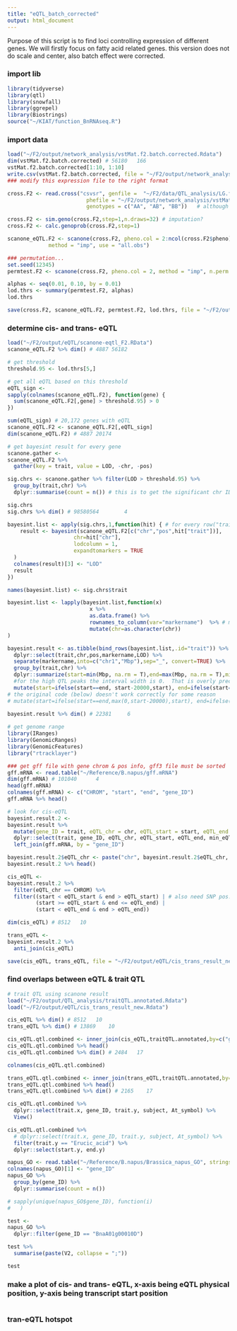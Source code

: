```yaml
---
title: "eQTL_batch_corrected"
output: html_document
---
```


Purpose of this script is to find loci controlling expression of different genes. We will firstly focus on fatty acid related genes. this version does not do scale and center, also batch effect were corrected. 

### import lib
```r
library(tidyverse) 
library(qtl)
library(snowfall) 
library(ggrepel) 
library(Biostrings)
source("~/KIAT/function_BnRNAseq.R")
```

### import data 
```r
load("~/F2/output/network_analysis/vstMat.f2.batch.corrected.Rdata")
dim(vstMat.f2.batch.corrected) # 56180   166 
vstMat.f2.batch.corrected[1:10, 1:10]
write.csv(vstMat.f2.batch.corrected, file = "~/F2/output/network_analysis/vstMat.f2.batch.corrected.csv")
### modify this expression file to the right format 

cross.F2 <- read.cross("csvsr", genfile =  "~/F2/data/QTL_analysis/LG.f2.madmapper.final_gen_revised.csv", 
                         phefile = "~/F2/output/network_analysis/vstMat.f2.batch.corrected_revised.csv",
                         genotypes = c("AA", "AB", "BB"))   # although the sample IDs are not matched in the original phe and gen file, I still get the right result. 

cross.F2 <- sim.geno(cross.F2,step=1,n.draws=32) # imputation?  
cross.F2 <- calc.genoprob(cross.F2,step=1) 

scanone_eQTL.F2 <- scanone(cross.F2, pheno.col = 2:ncol(cross.F2$pheno), 
	         method = "imp", use = "all.obs") 

### permutation...  
set.seed(12345)   
permtest.F2 <- scanone(cross.F2, pheno.col = 2, method = "imp", n.perm = 10000)  

alphas <- seq(0.01, 0.10, by = 0.01) 
lod.thrs <- summary(permtest.F2, alphas) 
lod.thrs   

save(cross.F2, scanone_eQTL.F2, permtest.F2, lod.thrs, file = "~/F2/output/eQTL/scanone-eqtl_F2.RData") 
```

### determine cis- and trans- eQTL 
```r
load("~/F2/output/eQTL/scanone-eqtl_F2.RData")
scanone_eQTL.F2 %>% dim() # 4887 56182 

# get threshold 
threshold.95 <- lod.thrs[5,]

# get all eQTL based on this threshold  
eQTL_sign <- 
sapply(colnames(scanone_eQTL.F2), function(gene) {
  sum(scanone_eQTL.F2[,gene] > threshold.95) > 0 
}) 

sum(eQTL_sign) # 20,172 genes with eQTL 
scanone_eQTL.F2 <- scanone_eQTL.F2[,eQTL_sign]  
dim(scanone_eQTL.F2) # 4887 20174 

# get bayesint result for every gene 
scanone.gather <-  
scanone_eQTL.F2 %>% 
  gather(key = trait, value = LOD, -chr, -pos) 

sig.chrs <- scanone.gather %>% filter(LOD > threshold.95) %>%
  group_by(trait,chr) %>% 
  dplyr::summarise(count = n()) # this is to get the significant chr ID for each trait 

sig.chrs 
sig.chrs %>% dim() # 98580564        4

bayesint.list <- apply(sig.chrs,1,function(hit) { # for every row("trait, chr, count") in eigengene module 
    result <- bayesint(scanone_eQTL.F2[c("chr","pos",hit["trait"])],  
                     chr=hit["chr"], 
                     lodcolumn = 1, 
                     expandtomarkers = TRUE 
  )
  colnames(result)[3] <- "LOD" 
  result
}) 

names(bayesint.list) <- sig.chrs$trait

bayesint.list <- lapply(bayesint.list,function(x) 
                          x %>% 
                          as.data.frame() %>%
                          rownames_to_column(var="markername")  %>% # make rownames to column and use "markername" as the colname for the new colomn  
                          mutate(chr=as.character(chr))
)

bayesint.result <- as.tibble(bind_rows(bayesint.list,.id="trait")) %>% # combine list into tibble 
  dplyr::select(trait,chr,pos,markername,LOD) %>%  
  separate(markername,into=c("chr1","Mbp"),sep="_", convert=TRUE) %>% 
  group_by(trait,chr) %>% 
  dplyr::summarize(start=min(Mbp, na.rm = T),end=max(Mbp, na.rm = T),min_eQTL_LOD=min(LOD),max_eQTL_LOD=max(LOD)) %>% 
  #for the high QTL peaks the interval width is 0.  That is overly precise and need to widen those.
  mutate(start=ifelse(start==end, start-20000,start), end=ifelse(start==end,end+20000,end)) 
# the original code (below) doesn't work correctly for some reason 
# mutate(start=ifelse(start==end,max(0,start-20000),start), end=ifelse(start==end,end+20000,end))
  
bayesint.result %>% dim() # 22381     6 

# get genome range 
library(IRanges)
library(GenomicRanges)
library(GenomicFeatures)
library("rtracklayer")

### get gff file with gene chrom & pos info, gff3 file must be sorted 
gff.mRNA <- read.table("~/Reference/B.napus/gff.mRNA")
dim(gff.mRNA) # 101040      4 
head(gff.mRNA) 
colnames(gff.mRNA) <- c("CHROM", "start", "end", "gene_ID") 
gff.mRNA %>% head()  

# look for cis-eQTL 
bayesint.result.2 <- 
bayesint.result %>% 
  mutate(gene_ID = trait, eQTL_chr = chr, eQTL_start = start, eQTL_end = end) %>% 
  dplyr::select(trait, gene_ID, eQTL_chr, eQTL_start, eQTL_end, min_eQTL_LOD, max_eQTL_LOD) %>% 
  left_join(gff.mRNA, by = "gene_ID") 

bayesint.result.2$eQTL_chr <- paste("chr", bayesint.result.2$eQTL_chr, sep = "")
bayesint.result.2 %>% head()

cis_eQTL <- 
bayesint.result.2 %>% 
  filter(eQTL_chr == CHROM) %>% 
  filter((start < eQTL_start & end > eQTL_start) | # also need SNP pos... 
         (start >= eQTL_start & end <= eQTL_end) |
         (start < eQTL_end & end > eQTL_end)) 

dim(cis_eQTL) # 8512   10 

trans_eQTL <- 
bayesint.result.2 %>% 
  anti_join(cis_eQTL) 

save(cis_eQTL, trans_eQTL, file = "~/F2/output/eQTL/cis_trans_result_new.Rdata")
```

### find overlaps between eQTL & trait QTL  
```r
# trait QTL using scanone result 
load("~/F2/output/QTL_analysis/traitQTL.annotated.Rdata")
load("~/F2/output/eQTL/cis_trans_result_new.Rdata")

cis_eQTL %>% dim() # 8512   10 
trans_eQTL %>% dim() # 13869    10 

cis_eQTL.qtl.combined <- inner_join(cis_eQTL,traitQTL.annotated,by=c("gene_ID"="name")) 
cis_eQTL.qtl.combined %>% head()    
cis_eQTL.qtl.combined %>% dim() # 2484   17  

colnames(cis_eQTL.qtl.combined) 

trans_eQTL.qtl.combined <- inner_join(trans_eQTL,traitQTL.annotated,by=c("gene_ID"="name")) 
trans_eQTL.qtl.combined %>% head()    
trans_eQTL.qtl.combined %>% dim() # 2165    17 

cis_eQTL.qtl.combined %>% 
  dplyr::select(trait.x, gene_ID, trait.y, subject, At_symbol) %>% 
  View()

cis_eQTL.qtl.combined %>% 
  # dplyr::select(trait.x, gene_ID, trait.y, subject, At_symbol) %>% 
  filter(trait.y == "Erucic_acid") %>% 
  dplyr::select(start.y, end.y)

napus_GO <- read.table("~/Reference/B.napus/Brassica_napus_GO", stringsAsFactors = F)
colnames(napus_GO)[1] <- "gene_ID"
napus_GO %>% 
  group_by(gene_ID) %>% 
  dplyr::summarise(count = n()) 

# sapply(unique(napus_GO$gene_ID), function(i) 
#   )

test <- 
napus_GO %>% 
  dplyr::filter(gene_ID == "BnaA01g00010D") 

test %>% 
  summarise(paste(V2, collapse = ";")) 

test
```

### make a plot of cis- and trans- eQTL, x-axis being eQTL physical position, y-axis being transcript start position 
```r

```

### tran-eQTL hotspot 
```r

```



















